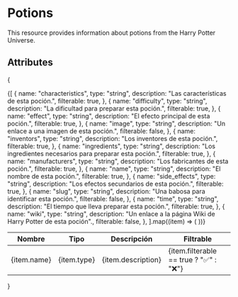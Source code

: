 # Potions
This resource provides information about potions from the Harry Potter Universe.

## Attributes
{
<table>
  <thead>
    <tr>
      <th>Nombre</th>
      <th>Tipo</th>
      <th>Descripción</th>
      <th>Filtrable</th>
    </tr>
  </thead>
  <tbody>
    {[
      {
        name: "characteristics",
        type: "string",
        description: "Las características de esta poción.",
        filterable: true,
      },
      {
        name: "difficulty",
        type: "string",
        description: "La dificultad para preparar esta poción.",
        filterable: true,
      },
      {
        name: "effect",
        type: "string",
        description: "El efecto principal de esta poción.",
        filterable: true,
      },
      {
        name: "image",
        type: "string",
        description: "Un enlace a una imagen de esta poción.",
        filterable: false,
      },
      {
        name: "inventors",
        type: "string",
        description: "Los inventores de esta poción.",
        filterable: true,
      },
      {
        name: "ingredients",
        type: "string",
        description: "Los ingredientes necesarios para preparar esta poción.",
        filterable: true,
      },
      {
        name: "manufacturers",
        type: "string",
        description: "Los fabricantes de esta poción.",
        filterable: true,
      },
      {
        name: "name",
        type: "string",
        description: "El nombre de esta poción.",
        filterable: true,
      },
      {
        name: "side_effects",
        type: "string",
        description: "Los efectos secundarios de esta poción.",
        filterable: true,
      },
      {
        name: "slug",
        type: "string",
        description: "Una babosa para identificar esta poción.",
        filterable: false,
      },
      {
        name: "time",
        type: "string",
        description: "El tiempo que lleva preparar esta poción.",
        filterable: true,
      },
      {
        name: "wiki",
        type: "string",
        description: "Un enlace a la página Wiki de Harry Potter de esta poción".,
        filterable: false,
      },
    ].map((item) => (
      <tr key={item.name}>
        <td>{item.name}</td>
        <td>{item.type}</td>
        <td>{item.description}</td>
        <td>{item.filterable == true ? "✅" : "❌"}</td>
      </tr>
    ))}
  </tbody>
</table>
}
